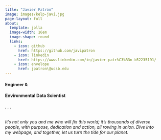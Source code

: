 ```yaml
---
title: "Javier Patrón" 
image: images/kelp-javi.jpg
page-layout: full
about: 
  template: jolla
  image-width: 16em
  image-shape: round
  links: 
    - icon: github
      href: https://github.com/javipatron 
    - icon: linkedin
      href: https://www.linkedin.com/in/javier-patr%C3%B3n-b52235191/ 
    - icon: envelope
      href: jpatron\@ucsb.edu
---
```


#### Engineer &

#### Environmental Data Scientist

###### . . .

*It's not only you and me who will fix this world; it's thousands of diverse people, with purpose, dedication and action, all rowing in union. Dive into my webpage, and together, let us turn the tide for our planet.*
